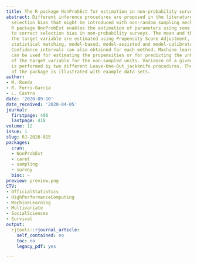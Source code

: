 ```yaml
---
title: The R package NonProbEst for estimation in non-probability surveys
abstract: Different inference procedures are proposed in the literature to correct
  selection bias that might be introduced with non-random sampling mechanisms. The
  R package NonProbEst enables the estimation of parameters using some of these techniques
  to correct selection bias in non-probability surveys. The mean and the total of
  the target variable are estimated using Propensity Score Adjustment, calibration,
  statistical matching, model-based, model-assisted and model-calibratated techniques.
  Confidence intervals can also obtained for each method. Machine learning algorithms
  can be used for estimating the propensities or for predicting the unknown values
  of the target variable for the non-sampled units. Variance of a given estimator
  is performed by two different Leave-One-Out jackknife procedures. The functionality
  of the package is illustrated with example data sets.
author:
- M. Rueda
- R. Ferri-García
- L. Castro
date: '2020-09-10'
date_received: '2020-04-05'
journal:
  firstpage: 406
  lastpage: 418
volume: 12
issue: 1
slug: RJ-2020-015
packages:
  cran:
  - NonProbEst
  - caret
  - sampling
  - survey
  bioc: ~
preview: preview.png
CTV:
- OfficialStatistics
- HighPerformanceComputing
- MachineLearning
- Multivariate
- SocialSciences
- Survival
output:
  rjtools::rjournal_article:
    self_contained: no
    toc: no
    legacy_pdf: yes

---
```


